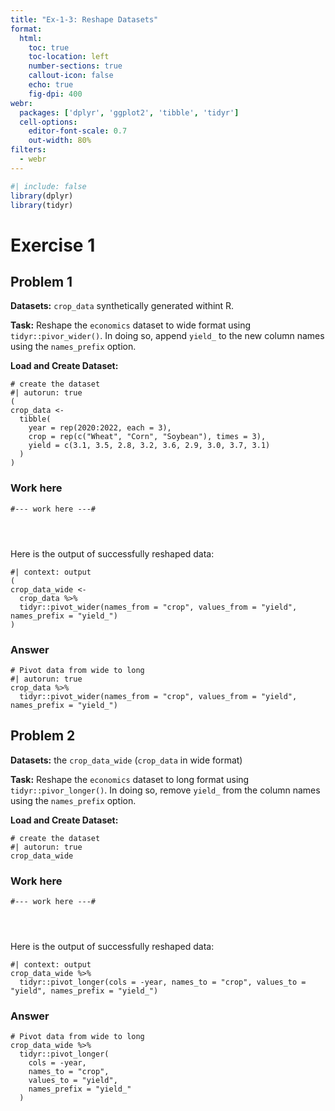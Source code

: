```yaml
---
title: "Ex-1-3: Reshape Datasets"
format:
  html:
    toc: true
    toc-location: left
    number-sections: true
    callout-icon: false
    echo: true
    fig-dpi: 400
webr:
  packages: ['dplyr', 'ggplot2', 'tibble', 'tidyr']
  cell-options:
    editor-font-scale: 0.7
    out-width: 80%
filters:
  - webr
---
```



```r
#| include: false 
library(dplyr) 
library(tidyr) 
```

# Exercise 1


## Problem 1

**Datasets:** `crop_data` synthetically generated withint R.

**Task:** Reshape the `economics` dataset to wide format using `tidyr::pivor_wider()`. In doing so, append `yield_` to the new column names using the `names_prefix` option.

**Load and Create Dataset:**
```webr-r
# create the dataset
#| autorun: true
(
crop_data <-
  tibble(
    year = rep(2020:2022, each = 3),
    crop = rep(c("Wheat", "Corn", "Soybean"), times = 3),
    yield = c(3.1, 3.5, 2.8, 3.2, 3.6, 2.9, 3.0, 3.7, 3.1)
  )
)
```

::: {.panel-tabset}

### Work here

```webr-r
#--- work here ---#




```

Here is the output of successfully reshaped data:

```webr-r
#| context: output
( 
crop_data_wide <-  
  crop_data %>%
  tidyr::pivot_wider(names_from = "crop", values_from = "yield", names_prefix = "yield_")
)
```

### Answer

```webr-r
# Pivot data from wide to long
#| autorun: true
crop_data %>%
  tidyr::pivot_wider(names_from = "crop", values_from = "yield", names_prefix = "yield_")
```
:::
<!--end of panel-->


## Problem 2

**Datasets:** the `crop_data_wide` (`crop_data` in wide format)

**Task:** Reshape the `economics` dataset to long format using `tidyr::pivor_longer()`. In doing so, remove `yield_` from the column names using the `names_prefix` option.

**Load and Create Dataset:**
```webr-r
# create the dataset
#| autorun: true
crop_data_wide
```

::: {.panel-tabset}

### Work here

```webr-r
#--- work here ---#




```

Here is the output of successfully reshaped data:

```webr-r
#| context: output
crop_data_wide %>%
  tidyr::pivot_longer(cols = -year, names_to = "crop", values_to = "yield", names_prefix = "yield_")
```

### Answer

```webr-r
# Pivot data from wide to long
crop_data_wide %>%
  tidyr::pivot_longer(
    cols = -year, 
    names_to = "crop", 
    values_to = "yield", 
    names_prefix = "yield_"
  )
```
:::
<!--end of panel-->

